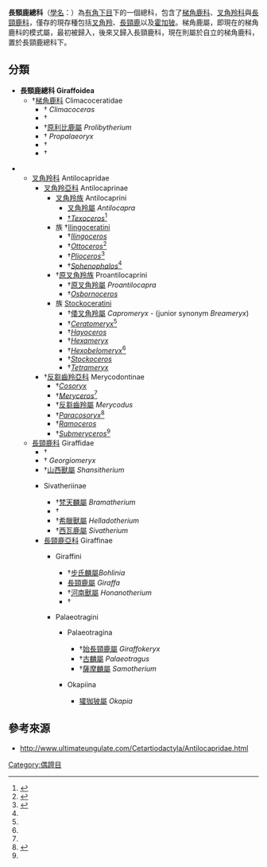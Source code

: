 {{Automatic taxobox
| fossil_range = {{Fossil range|中新世|全新世|早[[中新世|中新世]] - [[全新世|全新世]]}}
| image = MEPAN_Sivatherium.jpg
| image_caption = 西瓦鹿（''Sivatherium''）復原模型 
| taxon = Giraffoidea
| subdivision_ranks = 科
| subdivision =
*†[[梯角鹿科|梯角鹿科]] Climacoceratidae
*[[叉角羚科|叉角羚科]] Antilocapridae
*[[長頸鹿科|長頸鹿科]] Giraffidae
}}
'''長頸鹿總科'''（[[學名|學名]]：{{lang|la|Giraffoidea}}）為[[有角下目|有角下目]]下的一個總科，包含了[[梯角鹿科|梯角鹿科]]、[[叉角羚科|叉角羚科]]與[[長頸鹿科|長頸鹿科]]，僅存的現存種包括[[叉角羚|叉角羚]]、[[長頸鹿|長頸鹿]]以及[[霍加狓|霍加狓]]。梯角鹿屬，即現在的梯角鹿科的模式屬，最初被歸入{{link-en|古鹿科|Palaeomerycidae}}，後來又歸入長頸鹿科，現在則屬於自立的梯角鹿科，置於長頸鹿總科下。

==分類==
* '''長頸鹿總科 Giraffoidea'''
** †[[梯角鹿科|梯角鹿科]] Climacoceratidae
*** †{{link-en|梯角鹿屬|Climacoceras}} ''Climacoceras''
*** †''{{link-en|Orangemeryx}}''
*** †[[原利比鹿屬|原利比鹿屬]] ''Prolibytherium''
*** †{{link-en|原古鹿屬|Propalaeoryx}} ''Propalaeoryx''
*** †''{{link-en|Nyanzameryx}}''
*** †''{{link-en|Sperrgebietomeryx}}''

** [[叉角羚科|叉角羚科]] Antilocapridae
***[[叉角羚亞科|叉角羚亞科]] Antilocaprinae
****[[叉角羚族|叉角羚族]] Antilocaprini
*****[[叉角羚屬|叉角羚屬]] ''Antilocapra''
*****[[extinction|†]]''[[Texoceros|Texoceros]]''<ref name=Davis2012>{{cite journal |last1= Davis |first1= E.B. |last2= Calède |first2= J.J. |date= January 2012 |title= Extending the utility of artiodactyl postcrania for species-level identifications using multivariate morphometric analyses |url= https://www.researchgate.net/publication/265179111 |journal= Palaeontologia Electronica |volume= 15 |issue= 1 |pages= 1A:22p |access-date= 13 August 2020}}</ref>
****族 †[[Ilingoceratini|Ilingoceratini]]
***** †''[[Ilingoceros|Ilingoceros]]''
***** †''[[Ottoceros|Ottoceros]]''<ref name=Semprebon2007>{{cite journal |last1= Semprebon |first1= G.M. |last2= Rivals |first2= F. |date= September 2007 |title= Was grass more prevalent in the pronghorn past? An assessment of the dietary adaptations of Miocene to Recent Antilocapridae (Mammalia: Artiodactyla) |journal= Palaeogeography, Palaeoclimatology, Palaeoecology |volume= 253 |issue= 3–4 |pages= 332–347 |doi= 10.1016/j.palaeo.2007.06.006}}</ref>
*****†''[[Plioceros|Plioceros]]''<ref name=Carranza2013>{{cite journal |last1= Carranza-Castenada |first1= O. |last2= Aranda-Gomez |first2= J.J. |display-authors = etal |date= April 2013 |title= The Early-Late Hemphillian (HH2) faunal assemblage from Juchipila Basin, State of Zacatecas, Mexico, and its biochronologic correlation with other Hemphillian faunas in central Mexico |url= https://pdfs.semanticscholar.org/8d22/ea9516c67fa2ebb456e1852b11bb5e0d9628.pdf |journal= Contributions in Science |volume= 521 |pages= 13–49|s2cid= 53606726 |access-date= 13 August 2020}}</ref>
***** †''[[Sphenophalos|Sphenophalos]]''<ref name=Davis2012/>
**** †[[原叉角羚族|原叉角羚族]] Proantilocaprini
***** †[[原叉角羚屬|原叉角羚屬]] ''Proantilocapra''
***** †''[[Osbornoceros|Osbornoceros]]''
**** 族 [[Stockoceratini|Stockoceratini]]
*****  †[[倭叉角羚屬|倭叉角羚屬]] ''Capromeryx'' - (junior synonym ''Breameryx'')
*****  †''[[Ceratomeryx|Ceratomeryx]]''<ref name=Semprebon2007/>
*****  †''[[Hayoceros|Hayoceros]]''
*****  †''[[Hexameryx|Hexameryx]]''
*****  †''[[Hexobelomeryx|Hexobelomeryx]]''<ref name=Semprebon2007/>
*****  †''[[Stockoceros|Stockoceros]]''
*****  †''[[Tetrameryx|Tetrameryx]]''
*** †[[反芻齒羚亞科|反芻齒羚亞科]] Merycodontinae
****†''[[Cosoryx|Cosoryx]]''
****†''[[Meryceros|Meryceros]]''<ref name=Semprebon2007/>
****†[[反芻齒羚屬|反芻齒羚屬]] ''Merycodus''
****†''[[Paracosoryx|Paracosoryx]]''<ref name=Beatty2009>{{cite journal |last1= Beatty |first1= B.L. |last2= Martin |first2= L.D. |date= June 2009 |title= The earliest North American record of the Antilocapridae (Artiodactyla, Mammalia) |url= https://escholarship.org/uc/item/6z85917c |journal= PalaeoBios |volume= 29 |issue= 1 |pages= 29–35 |access-date= 13 August 2020}}</ref>
**** †''[[Ramoceros|Ramoceros]]''
**** †''[[Submeryceros|Submeryceros]]''<ref name=Semprebon2007/>
** [[長頸鹿科|長頸鹿科]] Giraffidae
*** †''{{link-en|Canthumeryx}}''
*** †{{link-en|格氏麟屬|Georgiomeryx}} ''Georgiomeryx''
*** †[[山西獸屬|山西獸屬]] ''Shansitherium''
*** {{link-en|西瓦鹿亞科|Sivatheriinae}} Sivatheriinae
**** †[[梵天麟屬|梵天麟屬]] ''Bramatherium''
**** †''{{link-en|Decennatherium}}''
**** †[[希臘獸屬|希臘獸屬]] ''Helladotherium''
**** †[[西瓦鹿屬|西瓦鹿屬]] ''Sivatherium''
*** [[長頸鹿亞科|長頸鹿亞科]] Giraffinae
**** {{link-en|長頸鹿族|Giraffini}} Giraffini
***** †[[步氏麟屬|步氏麟屬]]''Bohlinia''
***** [[長頸鹿屬|長頸鹿屬]] ''Giraffa'' 
***** †[[河南獸屬|河南獸屬]] ''Honanotherium''
***** †''{{link-en|Mitilanotherium}}''
**** {{link-en|古麟族|Palaeotragini}} Palaeotragini
***** {{link-en|古麟亞族|Palaeotragina}} Palaeotragina
****** †[[始長頸鹿屬|始長頸鹿屬]] ''Giraffokeryx''
****** †[[古麟屬|古麟屬]] ''Palaeotragus''
****** †[[薩摩麟屬|薩摩麟屬]] ''Samotherium''
***** {{link-en|㺢㹢狓亞族|Okapiina}} Okapiina
****** [[㺢㹢狓屬|㺢㹢狓屬]] ''Okapia''
{{Expand list|date=January 2021}}

==參考來源==
{{Reflist}}
*http://www.ultimateungulate.com/Cetartiodactyla/Antilocapridae.html
{{長頸鹿總科}}
{{Artiodactyla}}
{{Taxonbar|from=Q903239}}

[[Category:偶蹄目|Category:偶蹄目]]